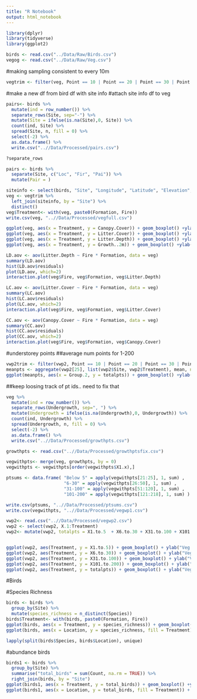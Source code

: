 ```yaml
---
title: "R Notebook"
output: html_notebook
---
```


```r
library(dplyr)
library(tidyverse)
library(ggplot2)
```

```r
birds <- read.csv("../Data/Raw/Birds.csv")
vegog <- read.csv("../Data/Raw/Veg.csv")

```
#making sampling consistent to every 10m
```r
vegtrim <- filter(veg, Point == 10 | Point == 20 | Point == 30 | Point == 40 | Point == 50)
```

#make a new df from bird df with site info
#attach site info df to veg
```r
pairs<- birds %>% 
  mutate(ind = row_number()) %>%
  separate_rows(Site, sep="-") %>%
  mutate(Site = ifelse(is.na(Site),0, Site)) %>%
  count(ind, Site) %>%
  spread(Site, n, fill = 0) %>%
  select(-2) %>%
  as.data.frame() %>% 
  write.csv("..//Data/Processed/pairs.csv")

?separate_rows

pairs <- birds %>% 
  separate(Site, c("Loc", "Fir", "Pai")) %>% 
  mutate(Pair = )

siteinfo <- select(birds, "Site", "Longitude", "Latitude", "Elevation", "Location", "Formation", "Fire")
veg <- vegtrim %>% 
  left_join(siteinfo, by = "Site") %>% 
  distinct()
veg$Treatment<- with(veg, paste0(Formation, Fire))
write.csv(veg, "..//Data/Processed/vegfull.csv")
```


```r
ggplot(veg, aes(x = Treatment, y = Canopy.Cover)) + geom_boxplot() +ylab("Canopy Cover (%)")
ggplot(veg, aes(x = Treatment, y = Litter.Cover)) + geom_boxplot() +ylab("Litter Cover (%)")
ggplot(veg, aes(x = Treatment, y = Litter.Depth)) + geom_boxplot() +ylab("Litter Depth (mm)")
ggplot(veg, aes(x = Treatment, y = Growth..2m)) + geom_boxplot() +ylab("Vegetation Height >2m (m)")
```

```r
LD.aov <- aov(Litter.Depth ~ Fire * Formation, data = veg)
summary(LD.aov)
hist(LD.aov$residuals)
plot(LD.aov, which=2)
interaction.plot(veg$Fire, veg$Formation, veg$Litter.Depth)
```

```r
LC.aov <- aov(Litter.Cover ~ Fire * Formation, data = veg)
summary(LC.aov)
hist(LC.aov$residuals)
plot(LC.aov, which=2)
interaction.plot(veg$Fire, veg$Formation, veg$Litter.Cover)
```

```r
CC.aov <- aov(Canopy.Cover ~ Fire * Formation, data = veg)
summary(CC.aov)
hist(CC.aov$residuals)
plot(CC.aov, which=2)
interaction.plot(veg$Fire, veg$Formation, veg$Canopy.Cover)
```
#understorey points
##average num points for 1-200
```r
vwp2trim <- filter(vwp2, Point == 10 | Point == 20 | Point == 30 | Point == 40 | Point == 50)
meanpts <- aggregate(vwp2[25], list(vwp2$Site, vwp2$Treatment), mean, na.rm = TRUE) 
ggplot(meanpts, aes(x = Group.2, y = totalpts)) + geom_boxplot() +ylab("Average # understorey Points")

```



##keep loosing track of pt ids.. need to fix that
```r
veg %>% 
  mutate(ind = row_number()) %>%
  separate_rows(Undergrowth, sep=", ") %>%
  mutate(Undergrowth = ifelse(is.na(Undergrowth),0, Undergrowth)) %>%
  count(ind, Undergrowth) %>%
  spread(Undergrowth, n, fill = 0) %>%
  select(-2) %>%
  as.data.frame() %>% 
  write.csv("..//Data/Processed/growthpts.csv")

growthpts <- read.csv("..//Data/Processed/growthptsfix.csv")

vegwithpts<- merge(veg, growthpts, by = 0)
vegwithpts <- vegwithpts[order(vegwithpts$X1.x),]

ptsums <- data.frame( "Below 5" = apply(vegwithpts[21:25], 1, sum) ,
                      "6-30" = apply(vegwithpts[26:50], 1, sum) ,
                      "31-100" = apply(vegwithpts[51:120], 1, sum) ,
                      "101-200" = apply(vegwithpts[121:218], 1, sum) )

write.csv(ptsums, "..//Data/Processed/ptsums.csv")
write.csv(vegwithpts, "..//Data/Processed/vegwp1.csv")

vwp2<- read.csv("..//Data/Processed/vegwp2.csv")
vwp2 <- select(vwp2, X.1:Treatment)
vwp2<- mutate(vwp2, totalpts = X1.to.5  + X6.to.30 + X31.to.100 + X101.to.200)


ggplot(vwp2, aes(Treatment, y = X1.to.5)) + geom_boxplot() + ylab("Veg Points 1-5cm")
ggplot(vwp2, aes(Treatment, y = X6.to.30)) + geom_boxplot() + ylab("Veg Points 6-30cm")
ggplot(vwp2, aes(Treatment, y = X31.to.100)) + geom_boxplot() + ylab("Veg Points 31-100cm")
ggplot(vwp2, aes(Treatment, y = X101.to.200)) + geom_boxplot() + ylab("Veg Points 101-200cm")
ggplot(vwp2, aes(Treatment, y = totalpts)) + geom_boxplot() + ylab("Veg Points 1-200cm")
```


#Birds

#Species Richness
```r
birds <- birds %>%
  group_by(Site) %>%
  mutate(species_richness = n_distinct(Species))
birds$Treatment<- with(birds, paste0(Formation, Fire))
ggplot(birds, aes(x = Treatment, y = species_richness)) + geom_boxplot() +ylab("# species")
ggplot(birds, aes(x = Location, y = species_richness, fill = Treatment)) + geom_boxplot() +ylab("# species")

lapply(split(birds$Species, birds$Location), unique)


```
#abundance birds
```r
birds1 <- birds %>%
  group_by(Site) %>%
  summarise("total_birds" = sum(Count, na.rm = TRUE)) %>% 
  right_join(birds, by = "Site")
ggplot(birds1, aes(x = Treatment, y = total_birds)) + geom_boxplot() +ylab("# birds")
ggplot(birds1, aes(x = Location, y = total_birds, fill = Treatment)) + geom_boxplot() +ylab("# birds")
```

